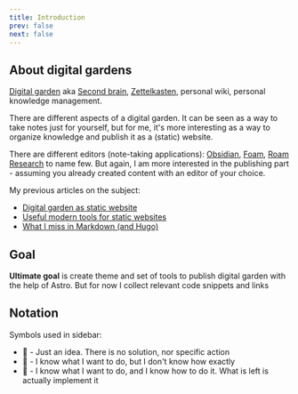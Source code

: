 ```yaml
---
title: Introduction
prev: false
next: false
---
```



<CardGrid>
  <LinkCard title="Recently changed" href="/recent/" />
  <LinkCard title="Alphabetical index" href="/alphabetical/" />
  <LinkCard title="Tags" href="/tags/" />
  <LinkCard title="Graph" href="/graph/" />
</CardGrid>

## About digital gardens

[Digital garden](https://github.com/MaggieAppleton/digital-gardeners) aka [Second brain](https://www.ssp.sh/brain/), [Zettelkasten](https://en.wikipedia.org/wiki/Zettelkasten), personal wiki, personal knowledge management.

There are different aspects of a digital garden. It can be seen as a way to take notes just for yourself, but for me, it's more interesting as a way to organize knowledge and publish it as a (static) website.

There are different editors (note-taking applications): [Obsidian](https://obsidian.md/), [Foam](https://foambubble.github.io/foam/), [Roam Research](https://roamresearch.com/) to name few. But again, I am more interested in the publishing part - assuming you already created content with an editor of your choice.

My previous articles on the subject:

- [Digital garden as static website](https://stereobooster.com/posts/digital-garden-as-static-website/)
- [Useful modern tools for static websites](https://stereobooster.com/posts/useful-modern-tools-for-static-websites/)
- [What I miss in Markdown (and Hugo)](https://stereobooster.com/posts/what-i-miss-in-markdown/)

## Goal

**Ultimate goal** is create theme and set of tools to publish digital garden with the help of Astro. But for now I collect relevant code snippets and links

## Notation

Symbols used in sidebar:

- 🧠 - Just an idea. There is no solution, nor specific action
- 🚷 - I know what I want to do, but I don't know how exactly
- 🚧 - I know what I want to do, and I know how to do it. What is left is actually implement it
